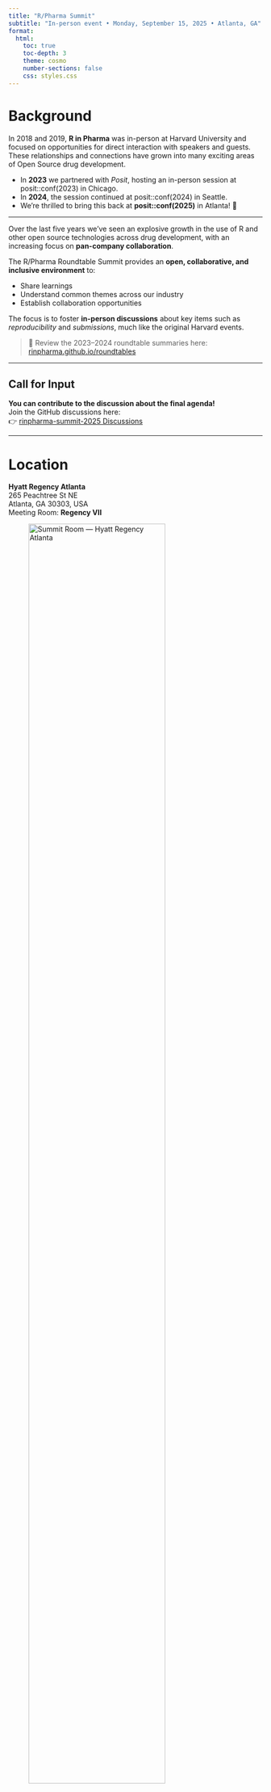 ```yaml
---
title: "R/Pharma Summit"
subtitle: "In-person event • Monday, September 15, 2025 • Atlanta, GA"
format:
  html:
    toc: true
    toc-depth: 3
    theme: cosmo
    number-sections: false
    css: styles.css
---
```


# Background

In 2018 and 2019, **R in Pharma** was in-person at Harvard University and focused on opportunities for direct interaction with speakers and guests.  
These relationships and connections have grown into many exciting areas of Open Source drug development.  

- In **2023** we partnered with *Posit*, hosting an in-person session at posit::conf(2023) in Chicago.  
- In **2024**, the session continued at posit::conf(2024) in Seattle.  
- We’re thrilled to bring this back at **posit::conf(2025)** in Atlanta! 🎉

---

Over the last five years we’ve seen an explosive growth in the use of R and other open source technologies across drug development, with an increasing focus on **pan-company collaboration**.  

The R/Pharma Roundtable Summit provides an **open, collaborative, and inclusive environment** to:

- Share learnings  
- Understand common themes across our industry  
- Establish collaboration opportunities  

The focus is to foster **in-person discussions** about key items such as *reproducibility* and *submissions*, much like the original Harvard events.  

> 🔗 Review the 2023–2024 roundtable summaries here:  
> [rinpharma.github.io/roundtables](https://rinpharma.github.io/roundtables/)

---

## Call for Input

::: callout-note
**You can contribute to the discussion about the final agenda!**  
Join the GitHub discussions here:  
👉 [rinpharma-summit-2025 Discussions](https://github.com/rinpharma/rinpharma-summit-2025/discussions)
:::

---

# Location

::: callout-important
**Hyatt Regency Atlanta**  
265 Peachtree St NE  
Atlanta, GA 30303, USA  
Meeting Room: **Regency VII**  

![Summit Room — Hyatt Regency Atlanta](hyatt_regency.png){fig-align="center" width="80%"}


:::

---

# Agenda

::: {.agenda-table}
| Time          | Chair                  | Description           |
|---------------|------------------------|-----------------------|
| **8:50am**    |                        | Intro to day    |
| **9–10am**    | James Black / Orla Doyle / Phil Bowsher    | ROI on Open Source  |
| **10–11am**   | Eric Nantz / Paulo Bargo           | Navigating Quality  |
| **11–11:15am**|                        | Bio-break  |
| **11:15–12:30pm** | Devin Pastoor / Jeremy Wilfire, Joe Cheng, Eric Nantz     | GenAI Discussion Panel  |
| **12:30–1:30pm** |                     | Lunch <br> 🍴 *Lunch & Learn sessions:* <br> • Postitron (Thomas Mock) <br> • Validation (R Validation Hub, Doug Kelkhoff)  |
| **1:30–4pm**  | James + other chairs   | **Round tables** <br> Split into 2 × 1hr sessions with short break between. Attendance is flexible. |
| **4–4:45pm**  | Round table chairs     | Chairs report back notes, and any planned follow up  |
| **4:45–5pm**  | Phil Bowsher (Posit)   | Wrap up  |
| **6–8pm**  | Social Event supported by Wu Consulting   |  at Max Lager's Wood-Fired Grill <br> <a href="https://www.google.com/maps/place/Max+Lager's+Wood-Fired+Grill+%26+Brewery/@33.7633241,-84.3874954,18z/data=!4m14!1m7!3m6!1s0x88f50479f0b45fe9:0x8c53b75958299abd!2sMax+Lager's+Wood-Fired+Grill+%26+Brewery!8m2!3d33.7633384!4d-84.3869351!16s%2Fm%2F01_23gr!3m5!1s0x88f50479f0b45fe9:0x8c53b75958299abd!8m2!3d33.7633384!4d-84.3869351!16s%2Fm%2F01_23gr?entry=ttu&g_ep=EgoyMDI1MDkwOS4wIKXMDSoASAFQAw%3D%3D" target="_blank"><img src ="max_lagers_wood_fired_grill.png" alt="Map to Max Lager's" width="200"></a>
:::
---

## Roundtables

### 1. AI in Pharma
##### Chair: Jeremy Wildfire
- Best Practices for AI-Assisted R Coding  
- What would an "AI-friendly" submission look like?  
- Reimagine open-label trial deliverables with interactive display/AI  
- Best Practices for AI Integration in Data Workflows  
- *Create more tables if needed for GenAI*  

### 2. Validation in 2025
- Validating Open Source Tools with Stochastic Components  
- Architectures to provision validated R packages  

### 3. Python for Clinical Study Reports and Submission
- Medical Devices  

### 4. SCEs in 2025
- Open-source infrastructure to complement **openstatsware** and the **pharmaverse**  
- Expanding the Pharmaverse beyond Clinical Reporting  

### 5. Open-Source Change Management
- From Hacks to Habits — Tools & Tricks That Changed the Game  

### 6. Implementation / Perspectives of CROs
- Expanding the Pharmaverse beyond Clinical Reporting  

# Audience

These round tables are for you if:

- You are an active contributor to the adoption of data science best practices across drug development  
- You sponsor data science codebases  
- You are an informatics professional designing and implementing **GxP-conforming** data science platforms  
- You are interested in cross-pharma collaboration  

---

# Round Table Advisory Board

A mix of 50 people from various pharmaceutical companies, CRO and organization supporting the advancement of open source for drug development and clinical reporting.

---

# Organising Committee

- Phil Bowsher — *Posit*  
- James Black — *Roche*  
- Harvey Lieberman — *Novartis*  
- Katie Igartua — *Tempus*  

This summit is run by [Open Source in Pharma](https://opensourceinpharma.com/), a non-profit aiming to support the use of open source languages in Pharma.
